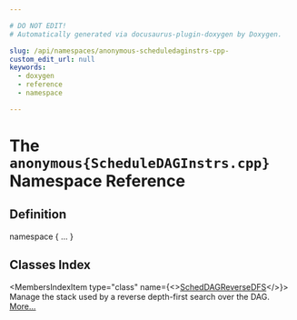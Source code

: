 ```yaml
---

# DO NOT EDIT!
# Automatically generated via docusaurus-plugin-doxygen by Doxygen.

slug: /api/namespaces/anonymous-scheduledaginstrs-cpp-
custom_edit_url: null
keywords:
  - doxygen
  - reference
  - namespace

---
```





# The `anonymous{ScheduleDAGInstrs.cpp}` Namespace Reference

<DoxygenPage pluginConfig={pluginConfig}>



## Definition

<CodeBlock>namespace &#123; ... &#125;</CodeBlock>

## Classes Index

<MembersIndex>

<MembersIndexItem
  type="class"
  name={<><a href="/docs/api/classes/anonymous-namespace-scheduledaginstrs-cpp-/scheddagreversedfs">SchedDAGReverseDFS</a></>}>
Manage the stack used by a reverse depth-first search over the DAG. <a href="/docs/api/classes/anonymous-namespace-scheduledaginstrs-cpp-/scheddagreversedfs/#details">More...</a>
</MembersIndexItem>

</MembersIndex>


</DoxygenPage>
